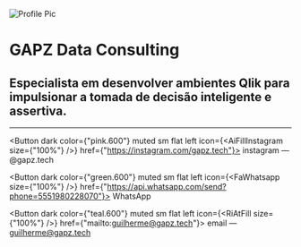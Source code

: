 
![Profile Pic](/img/header.png)

# GAPZ Data Consulting

## Especialista em desenvolver ambientes Qlik para impulsionar a tomada de decisão inteligente e assertiva.

---

<Button
  dark
  color={"pink.600"}
  muted
  sm
  flat
  left
  icon={<AiFillInstagram size={"100%"} />}
  href={"https://instagram.com/gapz.tech"}>
  <span>instagram — @gapz.tech</span>
</Button>

<Button
  dark
  color={"green.600"}
  muted
  sm
  flat
  left
  icon={<FaWhatsapp size={"100%"} />}
  href={"https://api.whatsapp.com/send?phone=5551980228070"}>
  <span>WhatsApp</span>
</Button>


<Button 
  dark
  color={"teal.600"}
  muted
  sm
  flat
  left
  icon={<RiAtFill size={"100%"} />}
  href={"mailto:guilherme@gapz.tech"}>
  <span>email — guilherme@gapz.tech</span>
</Button>
